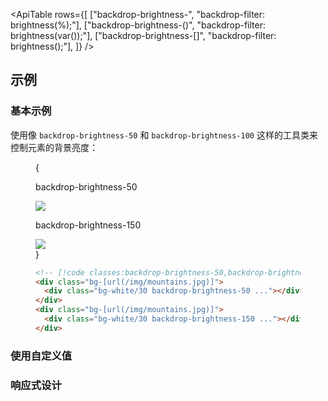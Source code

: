 

<ApiTable
  rows={[
    ["backdrop-brightness-<number>", "backdrop-filter: brightness(<number>%);"],
    ["backdrop-brightness-(<custom-property>)", "backdrop-filter: brightness(var(<custom-property>));"],
    ["backdrop-brightness-[<value>]", "backdrop-filter: brightness(<value>);"],
  ]}
/>

## 示例

### 基本示例

使用像 `backdrop-brightness-50` 和 `backdrop-brightness-100` 这样的工具类来控制元素的背景亮度：

<Figure>

<Example padding={false}>
  {
    <div className="flex scroll-p-8 justify-start overflow-scroll sm:block sm:overflow-visible">
      <div className="flex shrink-0 items-center justify-around gap-6 p-8 font-mono font-bold sm:gap-4">
        <div className="flex shrink-0 flex-col items-center">
          <p className="mb-3 text-center font-mono text-sm font-medium text-gray-500 dark:text-gray-400">
            backdrop-brightness-50
          </p>
          <div className="relative">
            <div className="absolute inset-6 size-20 bg-white/30 backdrop-brightness-50"></div>
            <img
              className="h-32 w-32 rounded-lg object-cover"
              src="https://images.unsplash.com/photo-1554629947-334ff61d85dc?ixid=MnwxMjA3fDB8MHxwaG90by1wYWdlfHx8fGVufDB8fHx8&ixlib=rb-1.2.1&auto=format&fit=crop&w=1000&h=1000&q=90"
            />
            <div className="absolute inset-0 rounded-lg ring-1 ring-black/10 ring-inset"></div>
          </div>
        </div>
        <div className="flex shrink-0 flex-col items-center">
          <p className="mb-3 text-center font-mono text-sm font-medium text-gray-500 dark:text-gray-400">
            backdrop-brightness-150
          </p>
          <div className="relative">
            <div className="absolute inset-6 size-20 bg-white/30 backdrop-brightness-150"></div>
            <img
              className="h-32 w-32 rounded-lg object-cover"
              src="https://images.unsplash.com/photo-1554629947-334ff61d85dc?ixid=MnwxMjA3fDB8MHxwaG90by1wYWdlfHx8fGVufDB8fHx8&ixlib=rb-1.2.1&auto=format&fit=crop&w=1000&h=1000&q=90"
            />
            <div className="absolute inset-0 rounded-lg ring-1 ring-black/10 ring-inset"></div>
          </div>
        </div>
      </div>
    </div>
  }
</Example>

```html
<!-- [!code classes:backdrop-brightness-50,backdrop-brightness-150] -->
<div class="bg-[url(/img/mountains.jpg)]">
  <div class="bg-white/30 backdrop-brightness-50 ..."></div>
</div>
<div class="bg-[url(/img/mountains.jpg)]">
  <div class="bg-white/30 backdrop-brightness-150 ..."></div>
</div>
```

</Figure>

### 使用自定义值

<UsingACustomValue utility="backdrop-brightness" value="1.75" name="背景亮度" />

### 响应式设计

<ResponsiveDesign
  property="backdrop-filter: brightness()"
  defaultClass="backdrop-brightness-110"
  featuredClass="backdrop-brightness-150"
/>
